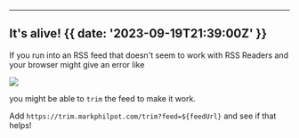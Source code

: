 

---

## It's alive! {{  date: '2023-09-19T21:39:00Z' }}

If you run into an RSS feed that doesn't seem to work with RSS Readers and your browser might give an error like

![](@/images/example-error.jpg)

you might be able to `trim` the feed to make it work.

Add `https://trim.markphilpot.com/trim?feed=${feedUrl}` and see if that helps!
